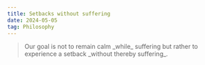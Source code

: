 ```yaml
---
title: Setbacks without suffering
date: 2024-05-05
tag: Philosophy
---
```


<BlockQuote>
  Our goal is not to remain calm _while_ suffering but rather to experience a
  setback _without thereby suffering_.
</BlockQuote>
